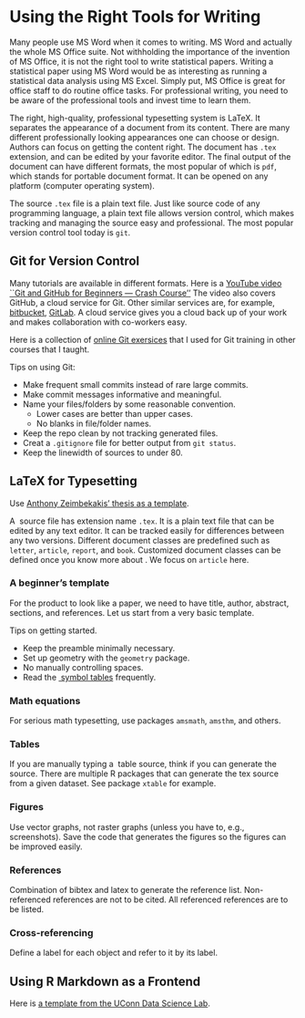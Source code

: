 # Using the Right Tools for Writing

Many people use MS Word when it comes to writing. MS Word and actually the whole
MS Office suite. Not withholding the importance of the invention of MS Office,
it is not the right tool to write statistical papers. Writing a statistical
paper using MS Word would be as interesting as running a statistical data
analysis using MS Excel. Simply put, MS Office is great for office staff to do
routine office tasks. For professional writing, you need to be aware of the
professional tools and invest time to learn them.


The right, high-quality, professional typesetting system is LaTeX. It separates
the appearance of a document from its content. There are many different
professionally looking appearances one can choose or design. Authors can focus
on getting the content right.  The document has `.tex` extension, and can be
edited by your favorite editor. The final output of the document can have
different formats, the most popular of which is `pdf`, which stands for portable
document format. It can be opened on any platform (computer operating system).


The source `.tex` file is a plain text file. Just like source code of any
programming language, a plain text file allows version control, which makes
tracking and managing the source easy and professional. The most popular version
control tool today is `git`. 


## Git for Version Control

Many tutorials are available in different formats. Here is a [YouTube video
``Git and GitHub for Beginners --- Crash
Course''](https://www.youtube.com/watch?v=RGOj5yH7evk)
<!-- https://www.youtube.com/watch?v=USjZcfj8yxE). -->
The video also covers GitHub, a cloud service for Git. Other similar services
are, for example, [bitbucket](bitbucket.org), [GitLab](gitlab.com). A cloud
service gives you a cloud back up of your work and makes collaboration with
co-workers easy.


Here is a collection of [online Git exersices](https://gitexercises.fracz.com)
that I used for Git training in other courses that I taught.


Tips on using Git:

+ Make frequent small commits instead of rare large commits.
+ Make commit messages informative and meaningful.
+ Name your files/folders by some reasonable convention. 
    - Lower cases are better than upper cases.
    - No blanks in file/folder names.
+ Keep the repo clean by not tracking generated files.
+ Creat a `.gitignore` file for better output from `git status`.
+ Keep the linewidth of sources to under 80.


## LaTeX for Typesetting

Use [Anthony Zeimbekakis' thesis as a template](https://github.com/azeimbekakis/KS-Test-Thesis).

A \LaTeX\ source file has extension name `.tex`. It is a plain text file that can
be edited by any text editor. It can be tracked easily for differences between
any two versions. Different document classes are predefined such as `letter`,
`article`, `report`, and `book`. Customized document classes can be defined once
you know more about \LaTeX. We focus on `article` here.


### A beginner's template

For the product to look like a paper, we need to have title, author, abstract,
sections, and references. Let us start from a very basic template.


Tips on getting started.

+ Keep the preamble minimally necessary.
+ Set up geometry with the `geometry` package.
+ No manually controlling spaces.
+ Read the [\LaTeX\ symbol
  tables](https://artofproblemsolving.com/wiki/index.php/LaTeX:Symbols)
  frequently.


### Math equations

For serious math typesetting, use packages `amsmath`, `amsthm`, and others.


### Tables

If you are manually typing a \LaTeX\ table source, think if you can generate the
source. There are multiple R packages that can generate the tex source from a
given dataset. See package `xtable` for example.

### Figures

Use vector graphs, not raster graphs (unless you have to, e.g.,
screenshots). Save the code that generates the figures so the figures can be
improved easily.

### References

Combination of bibtex and latex to generate the reference list. Non-referenced
references are not to be cited. All referenced references are to be listed.


### Cross-referencing

Define a label for each object and refer to it by its label. 

## Using R Markdown as a Frontend

Here is [a template from the UConn Data Science Lab](https://statds.org/template/).
